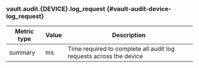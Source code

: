 ### vault.audit.{DEVICE}.log_request {#vault-audit-device-log_request}

Metric type | Value | Description
----------- | ----- | -----------
summary     | ms    | Time required to complete all audit log requests across the device

